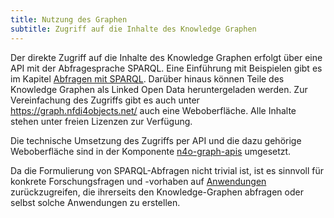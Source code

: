 ```yaml
---
title: Nutzung des Graphen
subtitle: Zugriff auf die Inhalte des Knowledge Graphen
---
```


Der direkte Zugriff auf die Inhalte des Knowledge Graphen erfolgt über eine API mit der Abfragesprache SPARQL. Eine Einführung mit Beispielen gibt es im Kapitel [Abfragen mit SPARQL](sparql.qmd). Darüber hinaus können Teile des Knowledge Graphen als Linked Open Data heruntergeladen werden. Zur Vereinfachung des Zugriffs gibt es auch unter <https://graph.nfdi4objects.net/> auch eine Weboberfläche. Alle Inhalte stehen unter freien Lizenzen zur Verfügung.

Die technische Umsetzung des Zugriffs per API und die dazu gehörige Weboberfläche sind in der Komponente [n4o-graph-apis](https://github.com/nfdi4objects/n4o-graph-apis) umgesetzt.

Da die Formulierung von SPARQL-Abfragen nicht trivial ist, ist es sinnvoll für konkrete Forschungsfragen und -vorhaben auf [Anwendungen](applications.qmd) zurückzugreifen, die ihrerseits den Knowledge-Graphen abfragen oder selbst solche Anwendungen zu erstellen.
